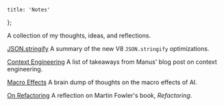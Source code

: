 
	title: 'Notes'
};

<NotesHeading />

A collection of my thoughts, ideas, and reflections.

[JSON.stringify](/notes/json-stringify)
A summary of the new V8 `JSON.stringify` optimizations.

[Context Engineering](/notes/context-engineering)
A list of takeaways from Manus' blog post on context engineering.

[Macro Effects](/notes/macro-effects)
A brain dump of thoughts on the macro effects of AI.

[On Refactoring](/notes/refactoring)
A reflection on Martin Fowler's book, _Refactoring_.
